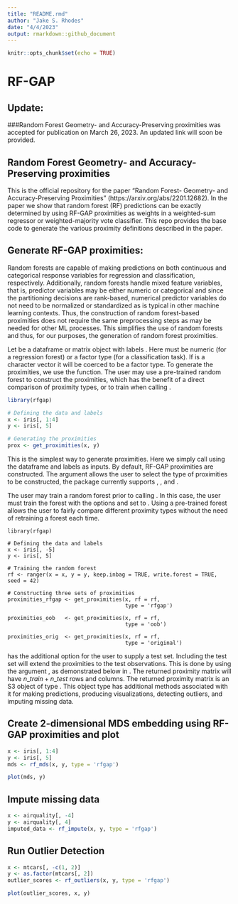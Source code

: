```yaml
---
title: "README.rmd"
author: "Jake S. Rhodes"
date: "4/4/2023"
output: rmarkdown::github_document
---
```


```r
knitr::opts_chunk$set(echo = TRUE)
```

#  RF-GAP

## Update:

###Random Forest Geometry- and Accuracy-Preserving proximities was accepted for publication on March 26, 2023. An updated link will soon be provided.


## Random Forest Geometry- and Accuracy-Preserving proximities

This is the official repository for the paper "Random Forest- Geometry- and Accuracy-Preserving Proximities" (https://arxiv.org/abs/2201.12682). In the paper we show that random forest (RF) predictions can be exactly determined by using RF-GAP proximities as weights in a weighted-sum regressor or weighted-majority vote classifier.  This repo provides the base code to generate the various proximity definitions described in the paper.


## Generate RF-GAP proximities:

Random forests are capable of making predictions on both continuous and categorical response variables for regression and classification, respectively. Additionally, random forests handle mixed feature variables, that is, predictor variables may be either numeric or categorical and since the partitioning decisions are rank-based, numerical predictor variables do not need to be normalized or standardized as is typical in other machine learning contexts. Thus, the construction of random forest-based proximities does not require the same preprocessing steps as may be needed for other ML processes. This simplifies the use of random forests and thus, for our purposes, the generation of random forest proximities.  

Let \texttt{x} be a dataframe or matrix object with labels \texttt{y}. Here \texttt{y} must be numeric (for a regression forest) or a factor type (for a classification task). If \texttt{y} is a character vector it will be coerced to be a factor type. To generate the proximities, we use the \texttt{get\_proximities} function. The user may use a pre-trained random forest to construct the proximities, which has the benefit of a direct comparison of proximity types, or to train when calling \texttt{get\_proximities}.


```r
library(rfgap)

# Defining the data and labels
x <- iris[, 1:4]
y <- iris[, 5]

# Generating the proximities
prox <- get_proximities(x, y)
```

This is the simplest way to generate proximities.  Here we simply call \texttt{get\_proximities} using the dataframe \texttt{x} and labels \texttt{y} as inputs. By default, RF-GAP proximities are constructed. The argument \texttt{type} allows the user to select the type of proximities to be constructed, the package currently supports \texttt{"original"}, \texttt{"oob"}, and \texttt{"rfgap"}.

The user may train a random forest prior to calling \texttt{get\_proximities}. In this case, the user must train the \texttt{ranger} forest with the options \texttt{keep.inbag} and \texttt{write.forest} set to \texttt{TRUE}. Using a pre-trained forest allows the user to fairly compare different proximity types without the need of retraining a forest each time.

```
library(rfgap)

# Defining the data and labels
x <- iris[, -5]
y <- iris[, 5]

# Training the random forest
rf <- ranger(x = x, y = y, keep.inbag = TRUE, write.forest = TRUE, seed = 42)

# Constructing three sets of proximities
proximities_rfgap <- get_proximities(x, rf = rf,
                                     type = 'rfgap')
                                     
proximities_oob   <- get_proximities(x, rf = rf,
                                     type = 'oob')
                                     
proximities_orig  <- get_proximities(x, rf = rf, 
                                     type = 'original')
```

\texttt{get\_proximities} has the additional option for the user to supply a test set. Including the test set will extend the proximities to the test observations.  This is done by using the argument \texttt{x\_test}, as demonstrated below in \ref{lst:x_test}. The returned proximity matrix will have $n\_train + n\_test$ rows and columns. The returned proximity matrix is an S3 object of type \texttt{rf\_proximities}. This object type has additional methods associated with it for making predictions, producing visualizations, detecting outliers, and imputing missing data.

## Create 2-dimensional MDS embedding using RF-GAP proximities and plot

```r
x <- iris[, 1:4]
y <- iris[, 5]
mds <- rf_mds(x, y, type = 'rfgap')

plot(mds, y)
```


## Impute missing data
```r
x <- airquality[, -4]
y <- airquality[, 4]
imputed_data <- rf_impute(x, y, type = 'rfgap')
```

## Run Outlier Detection
```r
x <- mtcars[, -c(1, 2)]
y <- as.factor(mtcars[, 2])
outlier_scores <- rf_outliers(x, y, type = 'rfgap')

plot(outlier_scores, x, y)
```
